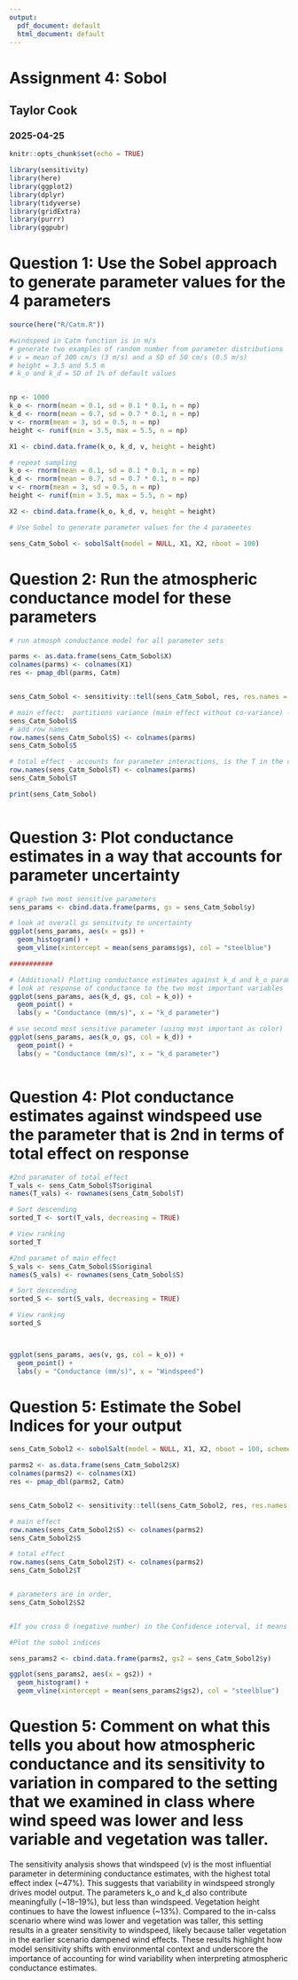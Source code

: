 ```yaml
---
output:
  pdf_document: default
  html_document: default
---
```

# Assignment 4: Sobol
## Taylor Cook
### 2025-04-25



```r
knitr::opts_chunk$set(echo = TRUE)

library(sensitivity)
library(here)
library(ggplot2)
library(dplyr)
library(tidyverse)
library(gridExtra)
library(purrr)
library(ggpubr)

```

# Question 1: Use the Sobel approach to generate parameter values for the 4 parameters

```r
source(here("R/Catm.R"))

#windspeed in Catm function is in m/s
# generate two examples of random number from parameter distributions
# v = mean of 300 cm/s (3 m/s) and a SD of 50 cm/s (0.5 m/s)
# height = 3.5 and 5.5 m
# k_o and k_d = SD of 1% of default values


np <- 1000
k_o <- rnorm(mean = 0.1, sd = 0.1 * 0.1, n = np)
k_d <- rnorm(mean = 0.7, sd = 0.7 * 0.1, n = np)
v <- rnorm(mean = 3, sd = 0.5, n = np)
height <- runif(min = 3.5, max = 5.5, n = np)

X1 <- cbind.data.frame(k_o, k_d, v, height = height)

# repeat sampling
k_o <- rnorm(mean = 0.1, sd = 0.1 * 0.1, n = np)
k_d <- rnorm(mean = 0.7, sd = 0.7 * 0.1, n = np)
v <- rnorm(mean = 3, sd = 0.5, n = np)
height <- runif(min = 3.5, max = 5.5, n = np)

X2 <- cbind.data.frame(k_o, k_d, v, height = height)

# Use Sobel to generate parameter values for the 4 parameetes

sens_Catm_Sobol <- sobolSalt(model = NULL, X1, X2, nboot = 100)

```

# Question 2: Run the atmospheric conductance model for these parameters

```r

# run atmosph conductance model for all parameter sets

parms <- as.data.frame(sens_Catm_Sobol$X)
colnames(parms) <- colnames(X1)
res <- pmap_dbl(parms, Catm)


sens_Catm_Sobol <- sensitivity::tell(sens_Catm_Sobol, res, res.names = "ga")

# main effect:  partitions variance (main effect without co-variance) - sums approximately to one
sens_Catm_Sobol$S
# add row names
row.names(sens_Catm_Sobol$S) <- colnames(parms)
sens_Catm_Sobol$S

# total effect - accounts for parameter interactions, is the T in the code
row.names(sens_Catm_Sobol$T) <- colnames(parms)
sens_Catm_Sobol$T

print(sens_Catm_Sobol)



```

# Question 3: Plot conductance estimates in a way that accounts for parameter uncertainty

```r

# graph two most sensitive parameters
sens_params <- cbind.data.frame(parms, gs = sens_Catm_Sobol$y)

# look at overall gs sensitvity to uncertainty
ggplot(sens_params, aes(x = gs)) +
  geom_histogram() +
  geom_vline(xintercept = mean(sens_params$gs), col = "steelblue")

###########

# (Additional) Plotting conductance estimates against k_d and k_o parameters:
# look at response of conductance to the two most important variables
ggplot(sens_params, aes(k_d, gs, col = k_o)) +
  geom_point() +
  labs(y = "Conductance (mm/s)", x = "k_d parameter")

# use second most sensitive parameter (using most important as color)
ggplot(sens_params, aes(k_o, gs, col = k_d)) +
  geom_point() +
  labs(y = "Conductance (mm/s)", x = "k_d parameter")



```

# Question 4: Plot conductance estimates against windspeed use the parameter that is 2nd in terms of total effect on response
```r

#2nd paramater of total effect
T_vals <- sens_Catm_Sobol$T$original
names(T_vals) <- rownames(sens_Catm_Sobol$T)

# Sort descending
sorted_T <- sort(T_vals, decreasing = TRUE)

# View ranking
sorted_T

#2nd paramet of main effect
S_vals <- sens_Catm_Sobol$S$original
names(S_vals) <- rownames(sens_Catm_Sobol$S)

# Sort descending
sorted_S <- sort(S_vals, decreasing = TRUE)

# View ranking
sorted_S



ggplot(sens_params, aes(v, gs, col = k_o)) +
  geom_point() +
  labs(y = "Conductance (mm/s)", x = "Windspeed")

```



# Question 5: Estimate the Sobel Indices for your output

```r
sens_Catm_Sobol2 <- sobolSalt(model = NULL, X1, X2, nboot = 100, scheme = "B")

parms2 <- as.data.frame(sens_Catm_Sobol2$X)
colnames(parms2) <- colnames(X1)
res <- pmap_dbl(parms2, Catm)


sens_Catm_Sobol2 <- sensitivity::tell(sens_Catm_Sobol2, res, res.names = "ga")

# main effect
row.names(sens_Catm_Sobol2$S) <- colnames(parms2)
sens_Catm_Sobol2$S

# total effect
row.names(sens_Catm_Sobol2$T) <- colnames(parms2)
sens_Catm_Sobol2$T


# parameters are in order,
sens_Catm_Sobol2$S2


#If you cross 0 (negative number) in the Confidence interval, it means it is not signifcant

#Plot the sobol indices

sens_params2 <- cbind.data.frame(parms2, gs2 = sens_Catm_Sobol2$y)

ggplot(sens_params2, aes(x = gs2)) +
  geom_histogram() +
  geom_vline(xintercept = mean(sens_params2$gs2), col = "steelblue")


```

# Question 5: Comment on what this tells you about how atmospheric conductance and its sensitivity to variation in compared to the setting that we examined in class where wind speed was lower and less variable and vegetation was taller.

The sensitivity analysis shows that windspeed (v) is the most influential parameter in determining conductance estimates, with the highest total effect index (~47%). This suggests that variability in windspeed strongly drives model output. The parameters k_o and k_d also contribute meaningfully (~18–19%), but less than windspeed. Vegetation height continues to have the lowest influence (~13%). Compared to the in-calss scenario where wind was lower and vegetation was taller, this setting results in a greater sensitivity to windspeed, likely because taller vegetation in the earlier scenario dampened wind effects. These results highlight how model sensitivity shifts with environmental context and underscore the importance of accounting for wind variability when interpreting atmospheric conductance estimates.
